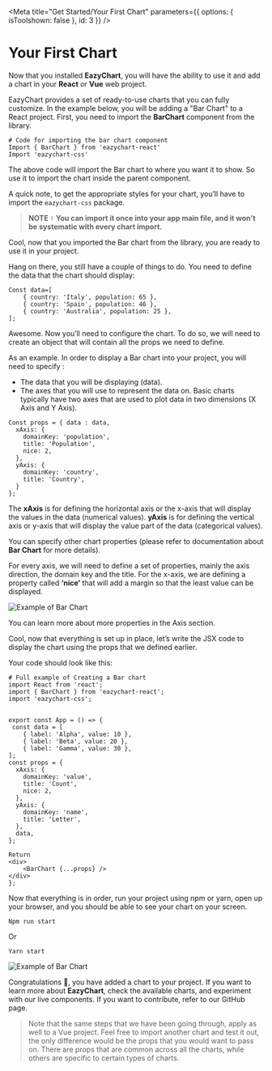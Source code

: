 
<Meta title="Get Started/Your First Chart" parameters={{ options: { isToolshown: false }, id: 3 }} />

# Your First Chart

Now that you installed **EazyChart**, you will have the ability to use it and add a chart in your **React** or **Vue** web project. 

EazyChart provides a set of ready-to-use charts that you can fully customize. In the example below, you will be adding a "Bar Chart" to a React project. First, you need to import the **BarChart** component from the library.

```
# Code for importing the bar chart component
Import { BarChart } from 'eazychart-react'
Import 'eazychart-css'
```

The above code will import the Bar chart to where you want it to show. 
So use it to import the chart inside the parent component.

A quick note, to get the appropriate styles for your chart, you’ll have to import the `eazychart-css` package. 

> **NOTE**  `!` 
> **You can import it once into your app main file, and it won't be systematic with every chart import.**

Cool, now that you imported the Bar chart from the library, you are ready to use it in your project. 

Hang on there, you still have a couple of things to do. You need to define the data that the chart should display: 

```
Const data=[
    { country: 'Italy', population: 65 },
    { country: 'Spain', population: 46 },
    { country: 'Australia', population: 25 },
];
```
Awesome. Now you’ll need to configure the chart. To do so, we will need to create an object that will contain all the props we need to define.

As an example. In order to display a Bar chart into your project, you will need to specify : 

* The data that you will be displaying (data).
* The axes that you will use to represent the data on. Basic charts typically have two axes that are used to plot data in two dimensions (X Axis and Y Axis).

```
Const props = { data : data, 
  xAxis: {
    domainKey: 'population',
    title: 'Population',
    nice: 2,
  },
  yAxis: {
    domainKey: 'country',
    title: 'Country',
  } 
};
```
The **xAxis** is for defining the horizontal axis or the x-axis that will display the values in the data (numerical values). **yAxis** is for defining the vertical axis or y-axis that will display the value part of the data (categorical values). 

You can specify other chart properties (please refer to documentation about **Bar Chart** for more details). 

For every axis, we will need to define a set of properties, mainly the axis direction, the domain key and the title. For the x-axis, we are defining a property called **‘nice’** that will add a margin so that the least value can be displayed. 

![Example of Bar Chart](gif)

You can learn more about more properties in the Axis section.

Cool, now that everything is set up in place, let’s write the JSX code to display the chart using the props that we defined earlier.  

Your code should look like this: 

```
# Full example of Creating a Bar chart
import React from 'react';
import { BarChart } from 'eazychart-react';
import 'eazychart-css';


export const App = () => {
 const data = [
    { label: 'Alpha', value: 10 },
    { label: 'Beta', value: 20 },
    { label: 'Gamma', value: 30 },
];
const props = {
  xAxis: {
    domainKey: 'value',
    title: 'Count',
    nice: 2,
  },
  yAxis: {
    domainKey: 'name',
    title: 'Letter',
  },
  data,
};

Return 
<div>
    <BarChart {...props} />
</div>
};
```

Now that everything is in order, run your project using npm or yarn, open up your browser, and you should be able to see your chart on your screen. 

`Npm run start`

Or 

`Yarn start`

![Example of Bar Chart](link)

Congratulations 👏, you have added a chart to your project. If you want to learn more about **EazyChart**, check the available charts, and experiment with our live components. If you want to contribute, refer to our GitHub page.

> Note that the same steps that we have been going through, apply as well to a Vue project. Feel free to import another chart and test it out, the only difference would be the props that you would want to pass on. There are props that are common across all the charts, while others are specific to certain types of charts.



